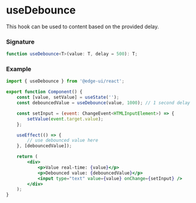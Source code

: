 # useDebounce

This hook can be used to content based on the provided delay.

### Signature

```ts
function useDebounce<T>(value: T, delay = 500): T;
```

### Example

```jsx
import { useDebounce } from '@edge-ui/react';

export function Component() {
    const [value, setValue] = useState('');
    const debouncedValue = useDebounce(value, 1000); // 1 second delay

    const setInput = (event: ChangeEvent<HTMLInputElement>) => {
        setValue(event.target.value);
    };

    useEffect(() => {
        // use debounced value here
    }, [debouncedValue]);

    return (
        <div>
            <p>Value real-time: {value}</p>
            <p>Debounced value: {debouncedValue}</p>
            <input type="text" value={value} onChange={setInput} />
        </div>
    );
}
```
